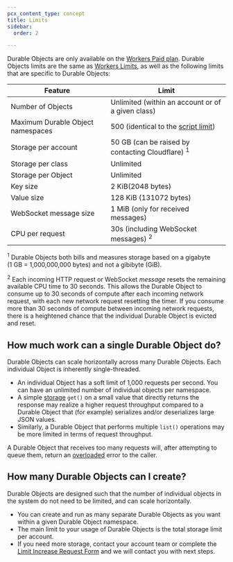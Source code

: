 ```yaml
---
pcx_content_type: concept
title: Limits
sidebar:
  order: 2

---
```



Durable Objects are only available on the [Workers Paid plan](/workers/platform/pricing/#workers). Durable Objects limits are the same as [Workers Limits](/workers/platform/limits/), as well as the following limits that are specific to Durable Objects:

| Feature                           | Limit                                                            |
| --------------------------------- | ---------------------------------------------------------------- |
| Number of Objects                 | Unlimited (within an account or of a given class)                |
| Maximum Durable Object namespaces | 500 (identical to the [script limit](/workers/platform/limits/)) |
| Storage per account               | 50 GB (can be raised by contacting Cloudflare) <sup>1</sup>      |
| Storage per class                 | Unlimited                                                        |
| Storage per Object                | Unlimited                                                        |
| Key size                          | 2 KiB(2048 bytes)                                                |
| Value size                        | 128 KiB (131072 bytes)                                           |
| WebSocket message size            | 1 MiB (only for received messages)                               |
| CPU per request                   | 30s (including WebSocket messages) <sup>2</sup>                  |

<sup>1</sup> Durable Objects both bills and measures storage based on a gigabyte <br/> (1 GB = 1,000,000,000 bytes) and not a gibibyte (GiB). <br/>

<sup>2</sup> Each incoming HTTP request or WebSocket *message* resets the remaining available CPU time to 30 seconds. This allows the Durable Object to consume up to 30 seconds of compute after each incoming network request, with each new network request resetting the timer. If you consume more than 30 seconds of compute between incoming network requests, there is a heightened chance that the individual Durable Object is evicted and reset.

<Render file="limits_increase" product="workers" />

## How much work can a single Durable Object do?

Durable Objects can scale horizontally across many Durable Objects. Each individual Object is inherently single-threaded.

* An individual Object has a soft limit of 1,000 requests per second. You can have an unlimited number of individual objects per namespace.
* A simple [storage](/durable-objects/api/transactional-storage-api/) `get()` on a small value that directly returns the response may realize a higher request throughput compared to a Durable Object that (for example) serializes and/or deserializes large JSON values.
* Similarly, a Durable Object that performs multiple `list()` operations may be more limited in terms of request throughput.

A Durable Object that receives too many requests will, after attempting to queue them, return an [overloaded](/durable-objects/observability/troubleshooting/#durable-object-is-overloaded) error to the caller.

## How many Durable Objects can I create?

Durable Objects are designed such that the number of individual objects in the system do not need to be limited, and can scale horizontally.

* You can create and run as many separate Durable Objects as you want within a given Durable Object namespace.
* The main limit to your usage of Durable Objects is the total storage limit per account.
* If you need more storage, contact your account team or complete the [Limit Increase Request Form](https://forms.gle/ukpeZVLWLnKeixDu7) and we will contact you with next steps.
